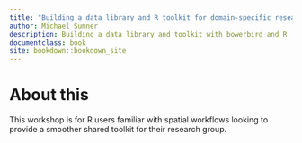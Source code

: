 ```yaml
---
title: "Building a data library and R toolkit for domain-specific research group"
author: Michael Sumner
description: Building a data library and toolkit with bowerbird and R
documentclass: book
site: bookdown::bookdown_site
---
```


# About this

This workshop is for R users familiar with spatial workflows looking to provide a smoother shared toolkit for their research group. 
